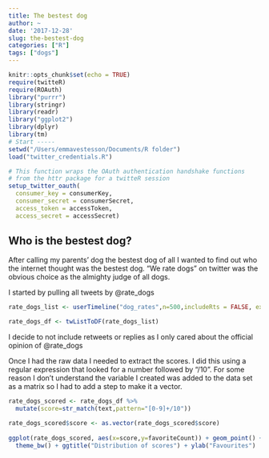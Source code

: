 ```yaml
---
title: The bestest dog
author: ~
date: '2017-12-28'
slug: the-bestest-dog
categories: ["R"]
tags: ["dogs"]
---
```




```r
knitr::opts_chunk$set(echo = TRUE)
require(twitteR)
require(ROAuth)
library("purrr")
library(stringr)
library(readr)
library("ggplot2")
library(dplyr)
library(tm)
# Start -----
setwd("/Users/emmavestesson/Documents/R folder")
load("twitter_credentials.R")

# This function wraps the OAuth authentication handshake functions
# from the httr package for a twitteR session
setup_twitter_oauth(
  consumer_key = consumerKey,
  consumer_secret = consumerSecret, 
  access_token = accessToken, 
  access_secret = accessSecret)

```

## Who is the bestest dog?

After calling my parents' dog the bestest dog of all I wanted to find out who the internet thought was the bestest dog. "We rate dogs" on twitter was the obvious choice as the almighty judge of all dogs.

I started by pulling all tweets by @rate_dogs

```r
rate_dogs_list <- userTimeline("dog_rates",n=500,includeRts = FALSE, excludeReplies=TRUE)

rate_dogs_df <- twListToDF(rate_dogs_list)


```

I decide to not include retweets or replies as I only cared about the official opinion of @rate_dogs


Once I had the raw data I needed to extract the scores. I did this using a regular expression that looked for a number followed by "/10". For some reason I don't understand the variable I created was added to the data set as a matrix so I had to add a step to make it a vector.  

```r

rate_dogs_scored <- rate_dogs_df %>% 
  mutate(score=str_match(text,pattern="[0-9]+/10")) 

rate_dogs_scored$score <- as.vector(rate_dogs_scored$score)
 
ggplot(rate_dogs_scored, aes(x=score,y=favoriteCount)) + geom_point() +
  theme_bw() + ggtitle("Distribution of scores") + ylab("Favourites")


```